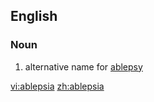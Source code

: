 ==English==

===Noun===
{{en-noun|-}}

# {{obsolete}} {{rare}} alternative name for [[ablepsy]]

[[vi:ablepsia]]
[[zh:ablepsia]]